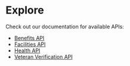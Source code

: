 <h1 style={{ 'margin-top': '0' }}>
  Explore
</h1>

Check out our documentation for available APIs:

* [Benefits API](/explore/benefits)
* [Facilities API](/explore/facilities)
* [Health API](/explore/health)
* [Veteran Verification API](/explore/verification)
